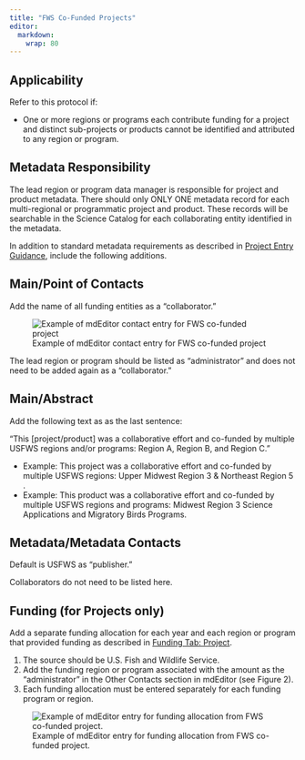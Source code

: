 ```yaml
---
title: "FWS Co-Funded Projects"
editor: 
  markdown: 
    wrap: 80
---
```


## Applicability

Refer to this protocol if:

-   One or more regions or programs each contribute funding for a project and
    distinct sub-projects or products cannot be identified and attributed to any
    region or program.

## Metadata Responsibility

The lead region or program data manager is responsible for project and product
metadata. There should only ONLY ONE metadata record for each multi-regional or
programmatic project and product. These records will be searchable in the
Science Catalog for each collaborating entity identified in the metadata.

In addition to standard metadata requirements as described in [Project Entry
Guidance](../../project-entry-guidance/), include the following additions.

## Main/Point of Contacts

Add the name of all funding entities as a “collaborator.”

![Example of mdEditor contact entry for FWS co-funded
project](../../.gitbook/assets/image%20%2844%29.png)

::: {.callout-note}
The lead region or program should be listed as
“administrator” and does not need to be added again as a “collaborator.” 
:::

## Main/Abstract

Add the following text as as the last sentence:

"This \[project/product\] was a collaborative effort and co-funded by multiple
USFWS regions and/or programs: Region A, Region B, and Region C.”

-   Example: This project was a collaborative effort and co-funded by multiple
    USFWS regions: Upper Midwest Region 3 & Northeast Region 5 .
-   Example: This product was a collaborative effort and co-funded by multiple
    USFWS regions and programs: Midwest Region 3 Science Applications and
    Migratory Birds Programs.

## Metadata/Metadata Contacts

Default is USFWS as “publisher.”

Collaborators do not need to be listed here.

## Funding (for Projects only)

Add a separate funding allocation for each year and each region or program that
provided funding as described in [Funding Tab:
Project](../../project-entry-guidance/funding-tab.md).

1.  The source should be U.S. Fish and Wildlife Service.
2.  Add the funding region or program associated with the amount as the
    “administrator” in the Other Contacts section in mdEditor (see Figure 2).
3.  Each funding allocation must be entered separately for each funding program
    or region.

![Example of mdEditor entry for funding allocation from FWS co-funded
project.](../../.gitbook/assets/image%20%2845%29.png)
